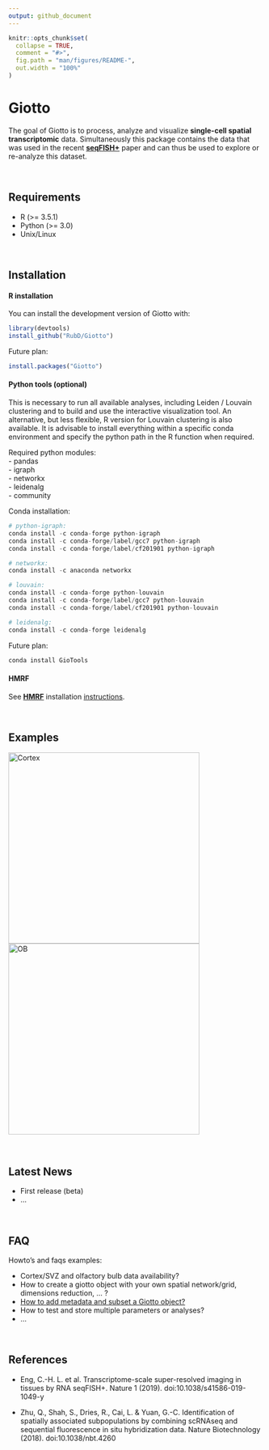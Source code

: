 ```yaml
---
output: github_document
---
```


<!-- README.md is generated from README.Rmd. Please edit that file -->

```r
knitr::opts_chunk$set(
  collapse = TRUE,
  comment = "#>",
  fig.path = "man/figures/README-",
  out.width = "100%"
)
```
# Giotto

<!-- badges: start -->
<!-- badges: end -->

The goal of Giotto is to process, analyze and visualize **single-cell spatial transcriptomic** data. Simultaneously this package contains the data that was used in the recent [**seqFISH+**](https://www.nature.com/articles/s41586-019-1049-y) paper and can thus be used to explore or re-analyze this dataset.

\  

## Requirements

- R (>= 3.5.1)
- Python (>= 3.0)
- Unix/Linux

\  


## Installation

#### R installation

You can install the development version of Giotto with:

``` r
library(devtools)
install_github("RubD/Giotto")
```

Future plan:
``` r
install.packages("Giotto")
```

#### Python tools (optional)  
This is necessary to run all available analyses, including Leiden / Louvain clustering and to build and use the interactive visualization tool. An alternative, but less flexible, R version for Louvain clustering is also available. It is advisable to install everything within a specific conda environment and specify the python path in the R function when required.

Required python modules:  
- pandas  
- igraph  
- networkx  
- leidenalg  
- community 

Conda installation:
``` python
# python-igraph:
conda install -c conda-forge python-igraph
conda install -c conda-forge/label/gcc7 python-igraph
conda install -c conda-forge/label/cf201901 python-igraph 

# networkx:
conda install -c anaconda networkx

# louvain:
conda install -c conda-forge python-louvain
conda install -c conda-forge/label/gcc7 python-louvain
conda install -c conda-forge/label/cf201901 python-louvain

# leidenalg:
conda install -c conda-forge leidenalg
```

Future plan:  
``` python
conda install GioTools
```


#### HMRF
See [**HMRF**](http://www.nature.com/articles/nbt.4260) installation [instructions](http://spatial.rc.fas.harvard.edu/install.html).
  
  
\   


## Examples
[![Cortex](./inst/images/cortex_image_summary.png){width=10cm}](./inst/examples/mouse_cortex_svz/mouse_cortex_example.md)
[![OB](./inst/images/OB_image_summary.png){width=10cm}](./inst/examples/mouse_olfactory_bulb/mouse_olfactory_bulb_example.md)

\  


## Latest News

- First release (beta)
- ...

\  


## FAQ  

Howto's and faqs examples:  

- Cortex/SVZ and olfactory bulb data availability?
- How to create a giotto object with your own spatial network/grid, dimensions reduction, ... ?  
- [How to add metadata and subset a Giotto object?](./inst/faqs/metadata_and_subset/metadata_and_subset_VC.md)
- How to test and store multiple parameters or analyses?
- ...

\  


## References

- Eng, C.-H. L. et al. Transcriptome-scale super-resolved imaging in tissues by RNA seqFISH+. Nature 1 (2019). doi:10.1038/s41586-019-1049-y

- Zhu, Q., Shah, S., Dries, R., Cai, L. & Yuan, G.-C. Identification of spatially associated subpopulations by combining scRNAseq and sequential fluorescence in situ hybridization data. Nature Biotechnology (2018). doi:10.1038/nbt.4260




